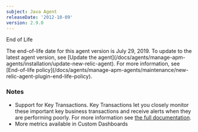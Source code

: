 ```yaml
---
subject: Java Agent
releaseDate: '2012-10-09'
version: 2.9.0
---
```


End of Life

<Callout variant="important">
  The end-of-life date for this agent version is July 29, 2019. To update to the latest agent version, see [Update the agent](/docs/agents/manage-apm-agents/installation/update-new-relic-agent). For more information, see [End-of-life policy](/docs/agents/manage-apm-agents/maintenance/new-relic-agent-plugin-end-life-policy).
</Callout>

### Notes

* Support for Key Transactions. Key Transactions let you closely monitor these important key business transactions and receive alerts when they are performing poorly. For more information see [the full documentation](https://newrelic.com/docs/site/key-transactions).
* More metrics available in Custom Dashboards
